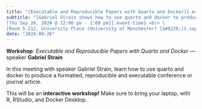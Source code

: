 ```yaml
---
title: "[Executable and Reproducible Papers with Quarto and Docker]{.event-title}"
subtitle: "[Gabriel Strain shows how to use quarto and docker to produce a formatted, reproducible and executable conference or journal article.]{.event-summary} <br> \
[Thu Sep 26, 2024 @ 12:00 pm - 1:00 pm]{.event-time} <br> \
[Room 5.212, University Place (University of Manchester) [&#8226;]{.sep} Online via Microsoft Teams]{.event-location}"
date: "2024-09-26"
---
```


**Workshop**: *Executable and Reproducible Papers with Quarto and Docker* &#8212; speaker **Gabriel Strain**

In this meeting with speaker Gabriel Strain, learn how to use quarto and docker to produce a formatted, reproducible and executable conference or journal article.

This will be an **interactive workshop!** Make sure to bring your laptop, with
R, RStudio, and Docker Desktop.
